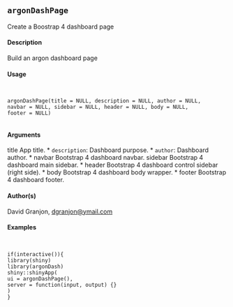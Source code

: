 

## ``argonDashPage``
Create a Boostrap 4 dashboard page


#### Description
Build an argon dashboard page

#### Usage
<pre><code>

argonDashPage(title = NULL, description = NULL, author = NULL,
navbar = NULL, sidebar = NULL, header = NULL, body = NULL,
footer = NULL)

</code></pre>
#### Arguments

title App title.
* ``description ``: Dashboard purpose.
* ``author``: Dashboard author.
* navbar Bootstrap 4 dashboard navbar.
sidebar Bootstrap 4 dashboard main sidebar.
* header Bootstrap 4 dashboard control sidebar (right side).
* body Bootstrap 4 dashboard body wrapper.
* footer Bootstrap 4 dashboard footer.

#### Author(s)
David Granjon, <dgranjon@ymail.com>

#### Examples
<pre><code>

if(interactive()){
library(shiny)
library(argonDash)
shiny::shinyApp(
ui = argonDashPage(),
server = function(input, output) {}
)
}
</code></pre>
